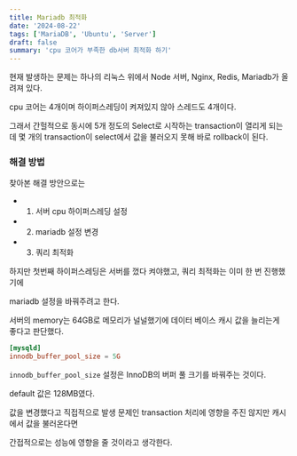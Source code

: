 ```yaml
---
title: Mariadb 최적화
date: '2024-08-22'
tags: ['MariaDB', 'Ubuntu', 'Server']
draft: false
summary: 'cpu 코어가 부족한 db서버 최적화 하기'
---
```


현재 발생하는 문제는 하나의 리눅스 위에서 Node 서버, Nginx, Redis, Mariadb가 올려져 있다.

cpu 코어는 4개이며 하이퍼스레딩이 켜져있지 않아 스레드도 4개이다.

그래서 간헐적으로 동시에 5개 정도의 Select로 시작하는 transaction이 열리게 되는데
몇 개의 transaction이 select에서 값을 불러오지 못해 바로 rollback이 된다.

### 해결 방법

찾아본 해결 방안으로는

- 1. 서버 cpu 하이퍼스레딩 설정
- 2. mariadb 설정 변경
- 3. 쿼리 최적화

하지만 첫번째 하이퍼스레딩은 서버를 껐다 켜야했고, 쿼리 최적화는 이미 한 번 진행했기에

mariadb 설정을 바꿔주려고 한다.

서버의 memory는 64GB로 메모리가 널널했기에 데이터 베이스 캐시 값을 늘리는게 좋다고 판단했다.

```cnf
[mysqld]
innodb_buffer_pool_size = 5G
```

`innodb_buffer_pool_size` 설정은 InnoDB의 버퍼 풀 크기를 바꿔주는 것이다.

default 값은 128MB였다.

값을 변경했다고 직접적으로 발생 문제인 transaction 처리에 영향을 주진 않지만 캐시에서 값을 불러온다면

간접적으로는 성능에 영향을 줄 것이라고 생각한다.
